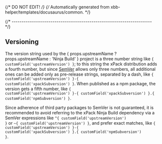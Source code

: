 {/* DO NOT EDIT! */}
{/* Automatically generated from xbb-helper/templates/docusaurus/common. */}




{/* ------------------------------------------------------------------------ */}

## Versioning

The version string used by the { props.upstreamName ? props.upstreamName : 'Ninja Build' } project
is a three number string
like <code>{ customField('upstreamVersion') }</code>;
to this string the xPack distribution adds a fourth number,
but since [SemVer](https://semver.org) allows only three numbers,
all additional ones can
be added only as pre-release strings, separated by a dash,
like <code>{ customField('upstreamVersion') }-{ customField('xpackSubversion') }</code>. When
published as a npm package, the version gets
a fifth number,
like <code>{ customField('upstreamVersion') }-{ customField('xpackSubversion') }.{ customField('npmSubversion') }</code>.

Since adherence of third party packages to SemVer is not guaranteed,
it is recommended to avoid referring to the xPack Ninja Build dependency via
a SemVer expressions
like <code>^{ customField('upstreamVersion') }</code> or <code>~{ customField('upstreamVersion') }</code>, and
prefer exact matches,
like <code>{ customField('upstreamVersion') }-{ customField('xpackSubversion') }.{ customField('npmSubversion') }</code>.
